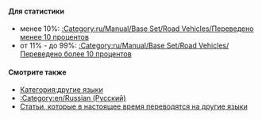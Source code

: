{{en/Bilingual box| Ru
| ''Данная страница содержит список '''статей, которые в настоящее время переводятся на русский язык'''.<br/>Статьи с шаблоном {{en/S|ru/Перевод}} автоматически добавляются сюда.
| ''This page provides an index for a wide range of '''articles are being translated into Russian''' in OpenTTD Wiki.<br/>Articles with {{en/S|ru/Перевод}} template automatically go here.''}}

====Для статистики====
*менее 10%: [[:Category:ru/Manual/Base Set/Road Vehicles/Переведено менее 10 процентов]]
*от 11% - до 99%: [[:Category:ru/Manual/Base Set/Road Vehicles/Переведено более 10 процентов]]

====Смотрите также====
*[[:Category:en/Other languages|Категория:другие языки]]
*[[:Category:en/Russian (Русский)]]
*[[en/Articles are being translated into other languages|Статьи, которые в настоящее время переводятся на другие языки]]